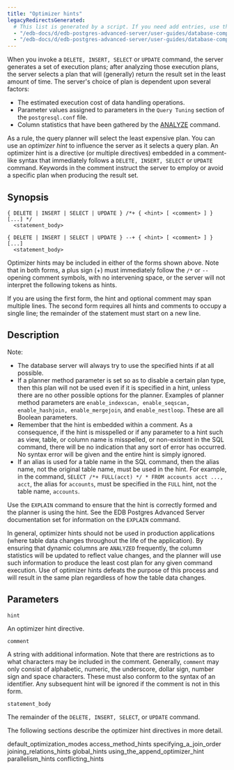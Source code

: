 ```yaml
---
title: "Optimizer hints"
legacyRedirectsGenerated:
  # This list is generated by a script. If you need add entries, use the `legacyRedirects` key.
  - "/edb-docs/d/edb-postgres-advanced-server/user-guides/database-compatibility-for-oracle-developers-guide/9.6/Database_Compatibility_for_Oracle_Developers_Guide_v9.6.1.037.html"
  - "/edb-docs/d/edb-postgres-advanced-server/user-guides/database-compatibility-for-oracle-developers-guide/9.5/Database_Compatibility_for_Oracle_Developers_Guide.1.120.html"
---
```


<div id="optimizer_hints" class="registered_link"></div>

When you invoke a `DELETE, INSERT, SELECT` or `UPDATE` command, the server generates a set of execution plans; after analyzing those execution plans, the server selects a plan that will (generally) return the result set in the least amount of time. The server's choice of plan is dependent upon several factors:

-   The estimated execution cost of data handling operations.
-   Parameter values assigned to parameters in the `Query Tuning` section of the `postgresql.conf` file.
-   Column statistics that have been gathered by the [ANALYZE](http://www.enterprisedb.com/docs/en/9.3/pg/sql-analyze.html) command.

As a rule, the query planner will select the least expensive plan. You can use an *optimizer* *hint* to influence the server as it selects a query plan. An optimizer hint is a directive (or multiple directives) embedded in a comment-like syntax that immediately follows a `DELETE, INSERT, SELECT` or `UPDATE` command. Keywords in the comment instruct the server to employ or avoid a specific plan when producing the result set.

## Synopsis

```text
{ DELETE | INSERT | SELECT | UPDATE } /*+ { <hint> [ <comment> ] } [...] */
  <statement_body>

{ DELETE | INSERT | SELECT | UPDATE } --+ { <hint> [ <comment> ] } [...]
  <statement_body>
```

Optimizer hints may be included in either of the forms shown above. Note that in both forms, a plus sign (+) must immediately follow the `/*` or `--` opening comment symbols, with no intervening space, or the server will not interpret the following tokens as hints.

If you are using the first form, the hint and optional comment may span multiple lines. The second form requires all hints and comments to occupy a single line; the remainder of the statement must start on a new line.

## Description

Note:

-   The database server will always try to use the specified hints if at all possible.
-   If a planner method parameter is set so as to disable a certain plan type, then this plan will not be used even if it is specified in a hint, unless there are no other possible options for the planner. Examples of planner method parameters are `enable_indexscan, enable_seqscan, enable_hashjoin, enable_mergejoin`, and `enable_nestloop`. These are all Boolean parameters.
-   Remember that the hint is embedded within a comment. As a consequence, if the hint is misspelled or if any parameter to a hint such as view, table, or column name is misspelled, or non-existent in the SQL command, there will be no indication that any sort of error has occurred. No syntax error will be given and the entire hint is simply ignored.
-   If an alias is used for a table name in the SQL command, then the alias name, not the original table name, must be used in the hint. For example, in the command, `SELECT /*+ FULL(acct) */ * FROM accounts acct ..., acct`, the alias for `accounts`, must be specified in the `FULL` hint, not the table name, `accounts`.

Use the `EXPLAIN` command to ensure that the hint is correctly formed and the planner is using the hint. See the EDB Postgres Advanced Server documentation set for information on the `EXPLAIN` command.

In general, optimizer hints should not be used in production applications (where table data changes throughout the life of the application). By ensuring that dynamic columns are `ANALYZED` frequently, the column statistics will be updated to reflect value changes, and the planner will use such information to produce the least cost plan for any given command execution. Use of optimizer hints defeats the purpose of this process and will result in the same plan regardless of how the table data changes.

## Parameters

`hint`

An optimizer hint directive.

`comment`

A string with additional information. Note that there are restrictions as to what characters may be included in the comment. Generally, `comment` may only consist of alphabetic, numeric, the underscore, dollar sign, number sign and space characters. These must also conform to the syntax of an identifier. Any subsequent hint will be ignored if the comment is not in this form.

`statement_body`

The remainder of the `DELETE, INSERT, SELECT`, or `UPDATE` command.

The following sections describe the optimizer hint directives in more detail.

<div class="toctree" maxdepth="3">

default_optimization_modes access_method_hints specifying_a_join_order joining_relations_hints global_hints using_the_append_optimizer_hint parallelism_hints conflicting_hints

</div>
